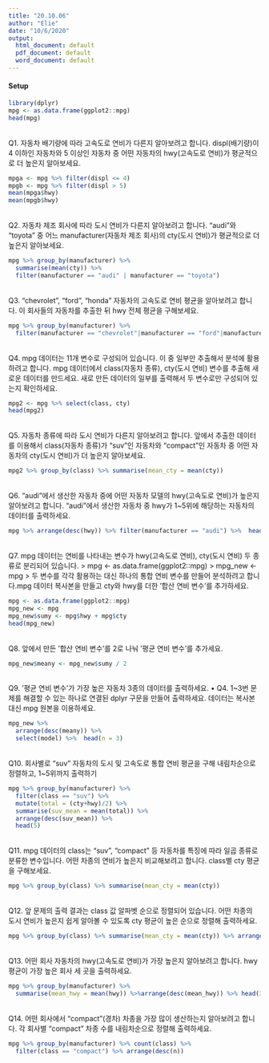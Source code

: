 ```yaml
---
title: "20.10.06"
author: "Elie"
date: "10/6/2020"
output:
  html_document: default
  pdf_document: default
  word_document: default
---
```


#### Setup
```r
library(dplyr)
mpg <- as.data.frame(ggplot2::mpg)
head(mpg)
```
<br>
Q1. 자동차 배기량에 따라 고속도로 연비가 다른지 알아보려고 합니다. displ(배기량)이 4 이하인 자동차와 5 이상인 자동차 중 어떤 자동차의 hwy(고속도로 연비)가 평균적으로 더 높은지 알아보세요. 
```r
mpga <- mpg %>% filter(displ <= 4)
mpgb <- mpg %>% filter(displ > 5)
mean(mpga$hwy)
mean(mpgb$hwy)
```
<br>
Q2. 자동차 제조 회사에 따라 도시 연비가 다른지 알아보려고 합니다. "audi"와 "toyota" 중 어느 manufacturer(자동차 제조 회사)의 cty(도시 연비)가 평균적으로 더 높은지 알아보세요.  
```r
mpg %>% group_by(manufacturer) %>% 
  summarise(mean(cty)) %>% 
  filter(manufacturer == "audi" | manufacturer == "toyota")
```
<br>
Q3. "chevrolet", "ford", "honda" 자동차의 고속도로 연비 평균을 알아보려고 합니다. 이 회사들의 자동차를 추출한 뒤 hwy 전체 평균을 구해보세요.
```r
mpg %>% group_by(manufacturer) %>%  
  filter(manufacturer == "chevrolet"|manufacturer == "ford"|manufacturer == "honda") %>% summarise(mean_hwy = mean(hwy))
```
<br>
Q4. mpg 데이터는 11개 변수로 구성되어 있습니다. 이 중 일부만 추출해서 분석에 활용하려고 합니다. mpg 데이터에서 class(자동차 종류), cty(도시 연비) 변수를 추출해 새로운 데이터를 만드세요. 새로 만든 데이터의 일부를 출력해서 두 변수로만 구성되어 있는지 확인하세요.
```r
mpg2 <- mpg %>% select(class, cty)
head(mpg2)
```
<br>
Q5. 자동차 종류에 따라 도시 연비가 다른지 알아보려고 합니다. 앞에서 추출한 데이터를 이용해서 class(자동차 종류)가 "suv"인 자동차와 "compact"인 자동차 중 어떤 자동차의 cty(도시 연비)가 더 높은지 알아보세요.
```r
mpg2 %>% group_by(class) %>% summarise(mean_cty = mean(cty))
```
<br>
Q6. "audi"에서 생산한 자동차 중에 어떤 자동차 모델의 hwy(고속도로 연비)가 높은지 알아보려고 합니다. "audi"에서 생산한 자동차 중 hwy가 1~5위에 해당하는 자동차의 데이터를 출력하세요.
```r
mpg %>% arrange(desc(hwy)) %>% filter(manufacturer == "audi") %>%  head(n = 5)
```
<br>
Q7. mpg 데이터는 연비를 나타내는 변수가 hwy(고속도로 연비), cty(도시 연비) 두 종류로 분리되어 있습니다. 
> mpg <- as.data.frame(ggplot2::mpg)
> mpg_new <- mpg 
> 두 변수를 각각 활용하는 대신 하나의 통합 연비 변수를 만들어 분석하려고 합니다.mpg 데이터 복사본을 만들고 cty와 hwy를 더한 '합산 연비 변수'를 추가하세요.

```r
mpg <- as.data.frame(ggplot2::mpg)
mpg_new <- mpg 
mpg_new$sumy <- mpg$hwy + mpg$cty
head(mpg_new)
```
<br>
Q8. 앞에서 만든 '합산 연비 변수'를 2로 나눠 '평균 연비 변수'를 추가세요.
```r
mpg_new$meany <- mpg_new$sumy / 2
```
<br>
Q9. '평균 연비 변수'가 가장 높은 자동차 3종의 데이터를 출력하세요. • Q4. 1~3번 문제를 해결할 수 있는 하나로 연결된 dplyr 구문을 만들어 출력하세요. 데이터는 복사본 대신 mpg 원본을 이용하세요.
```r
mpg_new %>% 
  arrange(desc(meany)) %>% 
  select(model) %>%  head(n = 3)
```
<br>
Q10. 회사별로 "suv" 자동차의 도시 및 고속도로 통합 연비 평균을 구해 내림차순으로 정렬하고, 
1~5위까지 출력하기
```r
mpg %>% group_by(manufacturer) %>%
  filter(class == "suv") %>%
  mutate(total = (cty+hwy)/2) %>%
  summarise(suv_mean = mean(total)) %>% 
  arrange(desc(suv_mean)) %>%
  head(5)   

```
<br>
Q11. mpg 데이터의 class는 "suv", "compact" 등 자동차를 특징에 따라 일곱 종류로 분류한 변수입니다. 어떤 차종의 연비가 높은지 비교해보려고 합니다. class별 cty 평균을 구해보세요.
```r
mpg %>% group_by(class) %>% summarise(mean_cty = mean(cty))
```
<br>
Q12. 앞 문제의 출력 결과는 class 값 알파벳 순으로 정렬되어 있습니다. 어떤 차종의 도시 연비가 높은지 쉽게 알아볼 수 있도록 cty 평균이 높은 순으로 정렬해 출력하세요. 
```r
mpg %>% group_by(class) %>% summarise(mean_cty = mean(cty)) %>% arrange(desc(mean_cty))
```
<br>
Q13. 어떤 회사 자동차의 hwy(고속도로 연비)가 가장 높은지 알아보려고 합니다. hwy 평균이 가장 높은 회사 세 곳을 출력하세요. 
```r
mpg %>% group_by(manufacturer) %>% 
  summarise(mean_hwy = mean(hwy)) %>%arrange(desc(mean_hwy)) %>% head(3)
```
<br>
Q14. 어떤 회사에서 "compact"(경차) 차종을 가장 많이 생산하는지 알아보려고 합니다. 각 회사별 "compact" 차종 수를 내림차순으로 정렬해 출력하세요.
```r
mpg %>% group_by(manufacturer) %>% count(class) %>% 
  filter(class == "compact") %>% arrange(desc(n))
```

